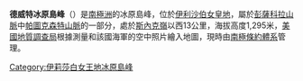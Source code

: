 {{Coord|84|49|S|67|42|W|source:GNIS|display=title}}

'''德威特冰原島峰'''（{{lang-en|DeWitt Nunatak}}）是[[南極洲|南極洲]]的冰原島峰，位於[[伊利沙伯女皇地|伊利沙伯女皇地]]，屬於[[彭薩科拉山脈|彭薩科拉山脈]]中[[帕圖克森特山脈|帕圖克森特山脈]]的一部分，處於[[斯內克嶺|斯內克嶺]]以西13公里，海拔高度1,295米，[[美國地質調查局|美國地質調查局]]根據測量和該國海軍的空中照片繪入地圖，現時由[[南極條約體系|南極條約體系]]管理。

{{DEFAULTSORT:DeWitt Nunatak}}
[[Category:伊莉莎白女王地冰原島峰|Category:伊莉莎白女王地冰原島峰]]


{{QueenElizabethLand-geo-stub}}